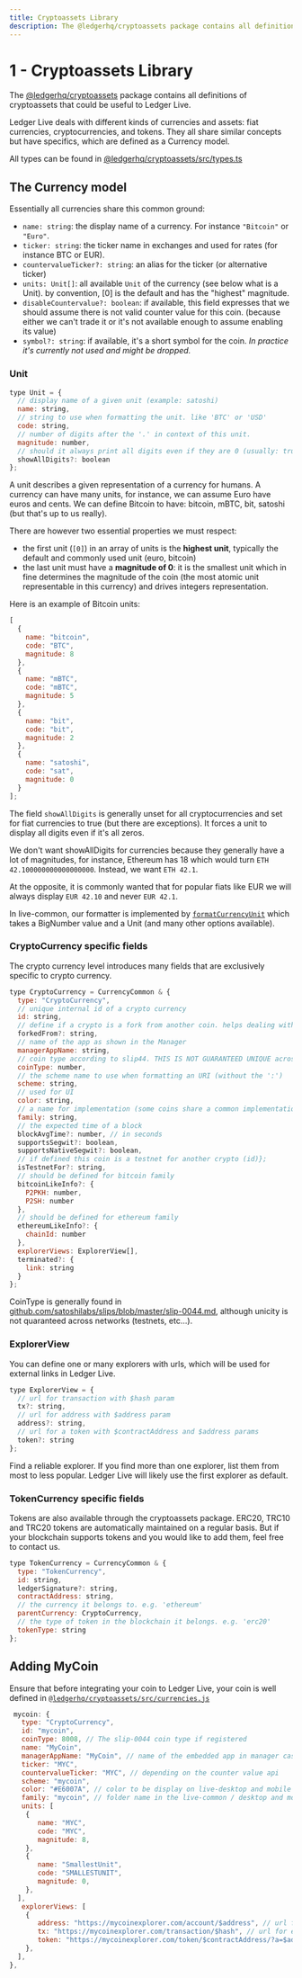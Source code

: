 ```yaml
---
title: Cryptoassets Library
description: The @ledgerhq/cryptoassets package contains all definitions of cryptoassets that could be useful to Ledger Live.
---
```



# 1 - Cryptoassets Library

The [@ledgerhq/cryptoassets](https://github.com/LedgerHQ/ledger-live/tree/develop/libs/ledgerjs/packages/cryptoassets) package contains all definitions of cryptoassets that could be useful to Ledger Live.

Ledger Live deals with different kinds of currencies and assets: fiat currencies, cryptocurrencies, and tokens.
They all share similar concepts but have specifics, which are defined as a Currency model.

All types can be found in [@ledgerhq/cryptoassets/src/types.ts](https://github.com/LedgerHQ/ledger-live/blob/develop/libs/ledgerjs/packages/cryptoassets/src/types.ts)

## The Currency model

Essentially all currencies share this common ground:

- `name: string`: the display name of a currency. For instance `"Bitcoin"` or `"Euro"`.
- `ticker: string`: the ticker name in exchanges and used for rates (for instance BTC or EUR).
- `countervalueTicker?: string`: an alias for the ticker (or alternative ticker)
- `units: Unit[]`: all available `Unit` of the currency (see below what is a Unit). by convention, [0] is the default and has the "highest" magnitude.
- `disableCountervalue?: boolean`: if available, this field expresses that we should assume there is not valid counter value for this coin. (because either we can't trade it or it's not available enough to assume enabling its value)
- `symbol?: string`: if available, it's a short symbol for the coin. <i>In practice it's currently not used and might be dropped.</i>


### Unit

```js copy
type Unit = {
  // display name of a given unit (example: satoshi)
  name: string,
  // string to use when formatting the unit. like 'BTC' or 'USD'
  code: string,
  // number of digits after the '.' in context of this unit.
  magnitude: number,
  // should it always print all digits even if they are 0 (usually: true for fiats, false for cryptos)
  showAllDigits?: boolean
};
```

A unit describes a given representation of a currency for humans. A currency can have many units, for instance, we can assume Euro have euros and cents. We can define Bitcoin to have: bitcoin, mBTC, bit, satoshi (but that's up to us really).

There are however two essential properties we must respect:

- the first unit (`[0]`) in an array of units is the **highest unit**, typically the default and commonly used unit (euro, bitcoin)
- the last unit must have a **magnitude of 0**: it is the smallest unit which in fine determines the magnitude of the coin (the most atomic unit representable in this currency) and drives integers representation.

Here is an example of Bitcoin units:

```js copy
[
  {
    name: "bitcoin",
    code: "BTC",
    magnitude: 8
  },
  {
    name: "mBTC",
    code: "mBTC",
    magnitude: 5
  },
  {
    name: "bit",
    code: "bit",
    magnitude: 2
  },
  {
    name: "satoshi",
    code: "sat",
    magnitude: 0
  }
];
```

The field `showAllDigits` is generally unset for all cryptocurrencies and set for fiat currencies to true (but there are exceptions). It forces a unit to display all digits even if it's all zeros.

We don't want showAllDigits for currencies because they generally have a lot of magnitudes, for instance, Ethereum has 18 which would turn `ETH 42.100000000000000000`. Instead, we want `ETH 42.1`.

At the opposite, it is commonly wanted that for popular fiats like EUR we will always display `EUR 42.10` and never `EUR 42.1`.

In live-common, our formatter is implemented by [`formatCurrencyUnit`](https://github.com/LedgerHQ/ledger-live/tree/develop/libs/ledger-live-common/src/currencies/formatCurrencyUnit.js) which takes a BigNumber value and a Unit (and many other options available).

### CryptoCurrency specific fields

The crypto currency level introduces many fields that are exclusively specific to crypto currency.

```js copy
type CryptoCurrency = CurrencyCommon & {
  type: "CryptoCurrency",
  // unique internal id of a crypto currency
  id: string,
  // define if a crypto is a fork from another coin. helps dealing with split/unsplit
  forkedFrom?: string,
  // name of the app as shown in the Manager
  managerAppName: string,
  // coin type according to slip44. THIS IS NOT GUARANTEED UNIQUE across currencies (e.g testnets,..)
  coinType: number,
  // the scheme name to use when formatting an URI (without the ':')
  scheme: string,
  // used for UI
  color: string,
  // a name for implementation (some coins share a common implementation like bitcoin or ethereum) - corresponds to live-common family folder name
  family: string,
  // the expected time of a block
  blockAvgTime?: number, // in seconds
  supportsSegwit?: boolean,
  supportsNativeSegwit?: boolean,
  // if defined this coin is a testnet for another crypto (id)};
  isTestnetFor?: string,
  // should be defined for bitcoin family
  bitcoinLikeInfo?: {
    P2PKH: number,
    P2SH: number
  },
  // should be defined for ethereum family
  ethereumLikeInfo?: {
    chainId: number
  },
  explorerViews: ExplorerView[],
  terminated?: {
    link: string
  }
};
```

<Callout>
  CoinType is generally found in <a href='https://github.com/satoshilabs/slips/blob/master/slip-0044.md'>github.com/satoshilabs/slips/blob/master/slip-0044.md</a>, although unicity is not quaranteed across networks (testnets, etc...).
</Callout>

### ExplorerView

You can define one or many explorers with urls, which will be used for external links in Ledger Live.

```js copy
type ExplorerView = {
  // url for transaction with $hash param
  tx?: string,
  // url for address with $address param
  address?: string,
  // url for a token with $contractAddress and $address params
  token?: string
};
```

<Callout>
  Find a reliable explorer. If you find more than one explorer, list them from most to less popular. Ledger Live will likely use the first explorer as default.
</Callout>

### TokenCurrency specific fields

Tokens are also available through the cryptoassets package. ERC20, TRC10 and TRC20 tokens are automatically maintained on a regular basis. But if your blockchain supports tokens and you would like to add them, feel free to contact us.

```js copy
type TokenCurrency = CurrencyCommon & {
  type: "TokenCurrency",
  id: string,
  ledgerSignature?: string,
  contractAddress: string,
  // the currency it belongs to. e.g. 'ethereum'
  parentCurrency: CryptoCurrency,
  // the type of token in the blockchain it belongs. e.g. 'erc20'
  tokenType: string
};
```

## Adding MyCoin

Ensure that before integrating your coin to Ledger Live, your coin is well defined in [`@ledgerhq/cryptoassets/src/currencies.js`](https://github.com/LedgerHQ/ledger-live/blob/develop/libs/ledgerjs/packages/cryptoassets/src/currencies.ts)


```js copy
 mycoin: {
   type: "CryptoCurrency",
   id: "mycoin",
   coinType: 8008, // The slip-0044 coin type if registered
   name: "MyCoin",
   managerAppName: "MyCoin", // name of the embedded app in manager case-sensitive
   ticker: "MYC",
   countervalueTicker: "MYC", // depending on the counter value api
   scheme: "mycoin",
   color: "#E6007A", // color to be display on live-desktop and mobile
   family: "mycoin", // folder name in the live-common / desktop and mobile
   units: [
    {
       name: "MYC",
       code: "MYC",
       magnitude: 8,
    },
    {
       name: "SmallestUnit",
       code: "SMALLESTUNIT",
       magnitude: 0,
    },
  ],
   explorerViews: [
    {
       address: "https://mycoinexplorer.com/account/$address", // url for exploring an address
       tx: "https://mycoinexplorer.com/transaction/$hash", // url for exploring a transaction
       token: "https://mycoinexplorer.com/token/$contractAddress/?a=$address", // url for exploring a token address
    },
  ],
},
```
